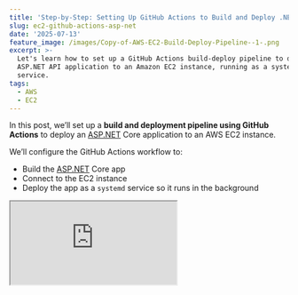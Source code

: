 ```yaml
---
title: 'Step-by-Step: Setting Up GitHub Actions to Build and Deploy .NET to EC2'
slug: ec2-github-actions-asp-net
date: '2025-07-13'
feature_image: /images/Copy-of-AWS-EC2-Build-Deploy-Pipeline--1-.png
excerpt: >-
  Let's learn how to set up a GitHub Actions build-deploy pipeline to deploy an
  ASP.NET API application to an Amazon EC2 instance, running as a systemd
  service.
tags:
  - AWS
  - EC2
---
```

In this post, we’ll set up a **build and deployment pipeline using GitHub Actions** to deploy an [ASP.NET](http://ASP.NET) Core application to an AWS EC2 instance.

We’ll configure the GitHub Actions workflow to:

-   Build the [ASP.NET](http://ASP.NET) Core app
-   Connect to the EC2 instance
-   Deploy the app as a `systemd` service so it runs in the background

<iframe src="https://www.youtube.com/embed/hViTuEA75-w?feature=oembed" />

This post is part of my <BlogLink
  href="/blog/tag"
  title="Tag"
  description="Read this interesting blog post"
  authorImage="/images/logo-512x512-24.png"
  authorName="Rahul Nath"
  authorTitle="Rahul Pulikkot Nath"
  featureImage="/images/default-feature.jpg"
/>, and thanks to AWS for sponsoring this video.

If you are completely new to running .NET apps on AWS EC2 I highly recommend checking out my Step-by-Step guide.

<BlogLink
  href="/blog/amazon-ec2-dotnet-api-hosting/"
  title="Deploying a .NET Web API on Amazon EC2: A Step-by-Step Guide"
  description="Let’s learn how to leverage Amazon EC2 to host your .NET applications. In this post, we will learn how to create an EC2 instance, set it up with .NET runtime, upload your .NET application, and run it from there."
  authorImage="/images/logo-512x512-24.png"
  authorName="Rahul Nath"
  authorTitle="Rahul Pulikkot Nath"
  featureImage="/images/EC2-ASP-NET.png"
/>

## Setting Up EC2 Instance

Before we dive into the GitHub Actions setup, we need an EC2 instance ready to host our ASP NET Core app.

We will use AWS CDK to define and deploy the required AWS infrastructure.

I will be running the CDK deploy step manually outside of GitHub Actions to keep our build and deployment pipeline faster and more focused on the app itself.

<BlogLink
  href="/blog/aws-cdk-dotnet/"
  title="AWS CDK For The .NET Developer: How To Easily Get Started"
  description="AWS CDK simplifies Cloud Infrastructure management. CDK lets you define AWS resources using first-class programming concepts. It translates your code into AWS CloudFormation templates, which can be used to provision AWS resources for your application. Let’s get started using .NET and C#."
  authorImage="/images/logo-512x512-24.png"
  authorName="Rahul Nath"
  authorTitle="Rahul Pulikkot Nath"
  featureImage="/images/AWS-CDK.png"
/>

Here's a snippet from the [CDK code](https://github.com/rahulpnath/aws-ec2/commit/1c358d5218a1b84206048043bf04eef854d0a70f#diff-ceaf3769e56ae6c1122a8121107e005a33d99b33f6580d4521e7705f9d17dbfd) to set up the EC2 instance.

```csharp
/ Create EC2 InstanceMore actions
var instance = new Instance_(this, "WebApiInstance", new InstanceProps {
  InstanceType = InstanceType.Of(InstanceClass.BURSTABLE3, InstanceSize.MICRO),
    MachineImage = MachineImage.LatestAmazonLinux2023(),
    Vpc = vpc,
    Role = role,
    SecurityGroup = securityGroup,
    KeyPair = KeyPair.FromKeyPairName(this, "key-0a498c763ef8ab954", "my-key-pair"),
});
```

To set up the key pair navigate to the AWS Console → EC2 → Key Pairs

![](/images/image.png)

We use this key pair to connect to the EC2 instance later from GitHub actions file to deploy our .NET application.

To keep our GH Actions file more focused on the application, we will be running the infrastructure setup outside of it. For this example, you can directly run the `cdk deploy` command from the root of the repository, which will create the EC2 instances.

Alternatively, you can also have a separate GH actions or include it in your application deployment steps as well.

## Deploying ASP.NET App as Systems Service File

For this demo, we will use a [simple ASP.NET Core Web Api](https://github.com/rahulpnath/aws-ec2/tree/main/src/MyApi) application created by the default template.

We’ll run the app in the background using a `systemd` service.

💡

__A systemd service lets you manage your application like any other Linux service — you can start, stop, restart, and enable it to run automatically on boot.__

Here is the [systemd](https://github.com/rahulpnath/aws-ec2/blob/main/src/MyApi/myapi.service) service file we will use.

### Key Sections of systemd File

-   **\[Unit\]**
    -   `Description`: Provides a description of the service.
-   **\[Service\]**
    -   `WorkingDirectory`: The directory where your app is located.
    -   `ExecStart`: The command to start your application.
    -   `Restart=always`: Ensures the app restarts automatically if it crashes or stops.
    -   `User`: Specifies the user under which the app runs (`ec2-user`).
    -   `Environment`: Sets environment variables:
        -   `DOTNET_SYSTEM_GLOBALIZATION_INVARIANT=1`: Enables globalization features without needing ICU libraries.
        -   `ASPNETCORE_ENVIRONMENT=Production`: Sets the environment to Production.
        -   `ASPNETCORE_URLS=http://0.0.0.0:5000`: Binds the app to all network interfaces on port 5000.
-   **\[Install\]**
    -   `WantedBy=multi-user.target`: Ensures the service starts automatically on system boot.

## GitHub Actions Build and Deployment Pipeline

With that all out of the way, let's set up our GitHub Actions pipeline to deploy our ASP.NET app to the EC2 instance.  
  
Whenever code is pushed to the branch, the workflow:

-   **Builds the application** into a self-contained, production-ready artifact.
-   **Deploys it to an EC2 instance**, stopping the current service, copying the new build, and restarting the service.

### Building the .NET Publish Artifact

This GitHub Actions workflow starts when a push is made to the `test` branch. It prepares the environment and builds the application for deployment:

-   Uses `.NET 9.0.x`, configured via `actions/setup-dotnet`.
-   Check out the code from the repository.
-   Runs `dotnet publish` from the `src/` directory, targeting `linux-x64` and generating a **self-contained** release build.
-   Outputs the build to a `./publish` folder for deployment.

```yaml
- uses: actions/checkout@v3

- name: Setup .NET
  uses: actions/setup-dotnet@v3
  with:
    dotnet-version: ${{ env.DOTNET_VERSION }}

- name: Publish
  working-directory: src
  run: dotnet publish ${{ env.PROJECT_PATH }} --configuration Release --output ./publish --self-contained true -r linux-x64
```

This ensures a clean, ready-to-run build that includes the .NET runtime.

### Deploying to EC2

After the build step, the workflow deploys the application to an EC2 instance using a secure SSH connection. It authenticates using AWS credentials from GitHub Secrets, then handles the deployment process end-to-end.

Key steps include:

-   **Connecting via SSH** with a private key provided at runtime
-   **Stopping the existing service** and cleaning the deployment directory
-   **Transferring the published files and service definition** to the EC2 instance
-   **Reloading `systemd` and restarting the service** to run the new version

```yaml
- name: Configure AWS credentials
  uses: aws-actions/configure-aws-credentials@v2
  with:
    aws-access-key-id: ${{ secrets.AWS_ACCESS_KEY_ID }}
    aws-secret-access-key: ${{ secrets.AWS_SECRET_ACCESS_KEY }}
    aws-region: ${{ secrets.AWS_REGION }}

- name: Copy files to EC2
  working-directory: src
  env:
    EC2_SSH_KEY: ${{ secrets.EC2_SSH_KEY }}
    EC2_USERNAME: ${{ secrets.EC2_USERNAME }}
  run: |
    echo "$EC2_SSH_KEY" > ssh_key.pem
    chmod 600 ssh_key.pem

    # Stop the service and clear the directory
    ssh -o StrictHostKeyChecking=no -i ssh_key.pem $EC2_USERNAME '
     sudo systemctl stop myapi || true
     rm -rf ~/myapi/*
    '

    # Copy the published files
    scp -o StrictHostKeyChecking=no -i ssh_key.pem -r ./publish/* $EC2_USERNAME:~/myapi/

    # Copy the service file
    scp -o StrictHostKeyChecking=no -i ssh_key.pem ./MyApi/myapi.service $EC2_USERNAME:~/myapi/

    # Setup and start the service
    ssh -o StrictHostKeyChecking=no -i ssh_key.pem $EC2_USERNAME '
     sudo cp ~/myapi/myapi.service /etc/systemd/system/
     sudo chmod +x ~/myapi/MyApi
     sudo systemctl daemon-reload
     sudo systemctl enable myapi
     sudo systemctl restart myapi
    '

```

This ensures a consistent and automated deployment with minimal manual intervention.

The GH Actions will be automatically triggered on commits in the `main` branch, or you can trigger a manual build under the [Actions](https://github.com/rahulpnath/aws-ec2/actions) tab.

Once deployed, you can navigate to your ASP.NET API via the EC2 instance's public DNS address and the port (_5000_) on which the application is configured.

_You can view the code at this_ [_commit_](https://github.com/rahulpnath/aws-ec2/tree/ea11b4f9ac21491b263a216434584fa2d44d02a4)_, which captures the project as of that date. For the latest version, please check the main branch._

